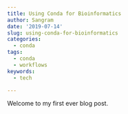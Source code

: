 ```yaml
---
title: Using Conda for Bioinformatics
author: Sangram
date: '2019-07-14'
slug: using-conda-for-bioinformatics
categories:
  - conda
tags:
  - conda
  - workflows
keywords:
  - tech

---
```


<!--more-->

Welcome to my first ever blog post. 
